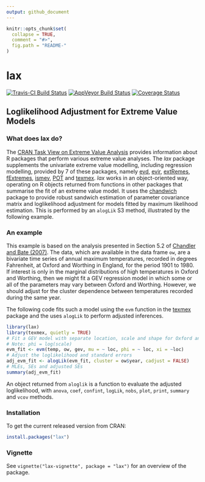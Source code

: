 ```yaml
---
output: github_document
---
```


<!-- README.md is generated from README.Rmd. Please edit that file -->

```r
knitr::opts_chunk$set(
  collapse = TRUE,
  comment = "#>",
  fig.path = "README-"
)
```

# lax

[![Travis-CI Build Status](https://travis-ci.org/paulnorthrop/lax.svg?branch=master)](https://travis-ci.org/paulnorthrop/lax) 
[![AppVeyor Build Status](https://ci.appveyor.com/api/projects/status/github/paulnorthrop/lax?branch=master&svg=true)](https://ci.appveyor.com/project/paulnorthrop/lax)
[![Coverage Status](https://codecov.io/github/paulnorthrop/lax/coverage.svg?branch=master)](https://codecov.io/github/paulnorthrop/lax?branch=master)

## Loglikelihood Adjustment for Extreme Value Models

### What does lax do?

The [CRAN Task View on Extreme Value Analysis](https://CRAN.R-project.org/view=ExtremeValue) provides information about R packages that perform various extreme value analyses. The *lax* package supplements the univariate extreme value modelling, including regression modelling, provided by 7 of these packages, namely 
[evd](https://cran.r-project.org/package=evd),
[evir](https://cran.r-project.org/package=evir),
[extRemes](https://cran.r-project.org/package=extRemes),
[fExtremes](https://cran.r-project.org/package=fExtremes),
[ismev](https://cran.r-project.org/package=ismev),
[POT](https://cran.r-project.org/package=POT) and
[texmex](https://cran.r-project.org/package=texmex).  *lax* works in an object-oriented way, operating on R objects returned from functions in other packages that summarise the fit of an extreme value model.  It uses the [chandwich](https://cran.r-project.org/package=chandwich) package to provide robust sandwich estimation of parameter covariance matrix and loglikelihood adjustment for models fitted by maximum likelihood estimation.   This is performed by an `alogLik` S3 method, illustrated by the following example.
    
### An example

This example is based on the analysis presented in Section 5.2 of 
[Chandler and Bate (2007)](https://doi.org/10.1093/biomet/asm015).  The data, which are available in the data frame `ow`, are a bivariate time series of annual maximum temperatures, recorded in degrees Fahrenheit, at Oxford and Worthing in England, for the period 1901 to 1980.  If interest is only in the marginal distributions of high temperatures in Oxford and Worthing, then we might fit a GEV regression model in which some or all of the parameters may vary between Oxford and Worthing.  However, we should adjust for the cluster dependence between temperatures recorded during the same year.

The following code fits such a model using the `evm` function in the [texmex](https://cran.r-project.org/package=texmex) package and the uses `alogLik` to perform adjusted inferences.

```r
library(lax)
library(texmex, quietly = TRUE)
# Fit a GEV model with separate location, scale and shape for Oxford and Worthing
# Note: phi = log(scale)
evm_fit <- evm(temp, ow, gev, mu = ~ loc, phi = ~ loc, xi = ~loc)
# Adjust the loglikelihood and standard errors
adj_evm_fit <- alogLik(evm_fit, cluster = ow$year, cadjust = FALSE)
# MLEs, SEs and adjusted SEs
summary(adj_evm_fit)
```

An object returned from `aloglik` is a function to evaluate the adjusted loglikelihood, with `anova`, `coef`, `confint`, `logLik`, `nobs`, `plot`, `print`, `summary` and `vcov` methods.

### Installation

To get the current released version from CRAN:

```r
install.packages("lax")
```

### Vignette

See `vignette("lax-vignette", package = "lax")` for an overview of the package.

